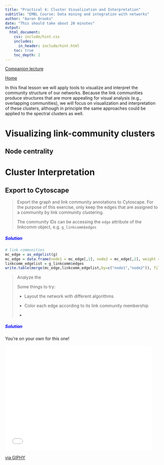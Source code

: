 ```yaml
---
title: "Practical 4: Cluster Visualization and Interpretation"
subtitle: "EMBL Course: Data mining and integration with networks"
author: "Aaron Brooks"
date: "This should take about 20 minutes"
output:
  html_document:
    css: include/hint.css
    includes:
      in_header: include/hint.html
    toc: true
    toc_depth: 2
---
```


[Companion lecture](http://scalefreegan.github.io/Teaching/DataIntegration/lectures/l4.html)

[Home](http://scalefreegan.github.io/Teaching/DataIntegration/)

In this final lesson we will apply tools to visualize and interpret the community structure of our networks. Because the link communities produce structures that are more appealing for visual analysis (e.g., overlapping communities), we will focus on visualization and interpretation of these clusters, although in principle the same approaches could be applied to the spectral clusters as well.

# Visualizing link-community clusters

## Node centrality

# Cluster Interpretation

## Export to Cytoscape

>
> Export the graph and link community annotations to Cytoscape. For the purpose of this exercise, only keep the edges that are assigned to a community by link community clustering.
>
> The community IDs can be accessing the `edge` attribute of the linkcomm object, e.g. `g_linkcomm$edges`
>

<div id='hint'>
<h5 class="ui-closed" style="color:blue">Solution</h5>
```r
# link communities
mc_edge = as_edgelist(g)
mc_edge = data.frame(node1 = mc_edge[,1], node2 = mc_edge[,2], weight = E(g)$weight)
linkcomm_edgelist = g_linkcomm$edges
write.table(merge(mc_edge,linkcomm_edgelist,by=c("node1","node2")), file="graph.txt", sep = "\t", quote = F, col.names=T, row.names = F)
```
</div>

>
> Analyze the
>
> Some things to try:
>
> - Layout the network with different algorithms
>
> - Color each edge according to its link community membership
>
> -

<div id='hint'>
<h5 class="ui-closed" style="color:blue">Solution</h5>
<p>You're on your own for this one!</p>
<iframe src="//giphy.com/embed/OOZLyBA9Euq2I?html5=true" width="480" height="345" frameBorder="0" class="giphy-embed" allowFullScreen></iframe><p><a href="http://giphy.com/gifs/power-rangers-morphin-OOZLyBA9Euq2I">via GIPHY</a></p>
</div>
